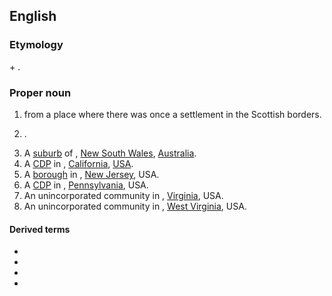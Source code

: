{{also|rutherford}}

==English==
{{wp}}

===Etymology===
{{der|en|ang|-}} {{m|ang|hryþer||cattle}} + {{m|ang|ford||ford}}.

===Proper noun===
{{en-proper noun}}

# {{surname|en|Scottish [[habitational]]|from=Old English|dot=}} from a place where there was once a settlement in the Scottish borders.
# {{lb|en|rare}} {{given name|en|male|from=surnames}}.
# A [[suburb]] of {{l|en|Maitland}}, [[New South Wales]], [[Australia]].
# A [[CDP]] in {{l|en|Napa County}}, [[California]], [[USA]].
# A [[borough]] in {{l|en|Bergen County}}, [[New Jersey]], USA.
# A [[CDP]] in {{l|en|Dauphin County}}, [[Pennsylvania]], USA.
# An unincorporated community in {{l|en|Fairfax County}}, [[Virginia]], USA.
# An unincorporated community in {{l|en|Ritchie County}}, [[West Virginia]], USA.

====Derived terms====
* {{l|en|Rutherford County}}
* {{l|en|Rutherfordian}}
* {{l|en|rutherfordine}}
* {{l|en|rutherfordium}}

{{c|en|New South Wales|California, USA|New Jersey, USA|Pennsylvania, USA|Virginia, USA|West Virginia, USA}}